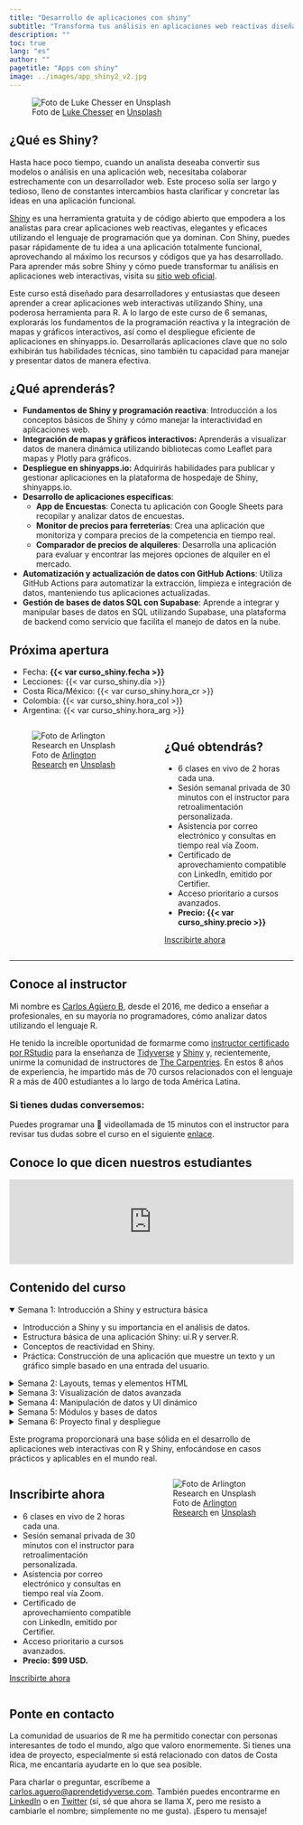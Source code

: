 ```yaml
---
title: "Desarrollo de aplicaciones con shiny"
subtitle: "Transforma tus análisis en aplicaciones web reactivas diseña, desarrolla y despliega con Shiny"
description: ""
toc: true
lang: "es"
author: ""
pagetitle: "Apps con shiny"
image: ../images/app_shiny2_v2.jpg
---
```


![Foto de <a href="https://unsplash.com/es/@lukechesser?utm_content=creditCopyText&utm_medium=referral&utm_source=unsplash">Luke Chesser</a> en <a href="https://unsplash.com/es/fotos/graficos-de-analisis-de-rendimiento-en-la-pantalla-de-un-portatil-JKUTrJ4vK00?utm_content=creditCopyText&utm_medium=referral&utm_source=unsplash">Unsplash</a>
  ](../images/app_shiny2_v2.jpg)

## ¿Qué es Shiny? 

Hasta hace poco tiempo, cuando un analista deseaba convertir sus modelos o análisis en una aplicación web, necesitaba colaborar estrechamente con un desarrollador web. Este proceso solía ser largo y tedioso, lleno de constantes intercambios hasta clarificar y concretar las ideas en una aplicación funcional.

[Shiny](https://shiny.posit.co) es una herramienta gratuita y de código abierto que empodera a los analistas para crear aplicaciones web reactivas, elegantes y eficaces utilizando el lenguaje de programación que ya dominan. Con Shiny, puedes pasar rápidamente de tu idea a una aplicación totalmente funcional, aprovechando al máximo los recursos y códigos que ya has desarrollado. Para aprender más sobre Shiny y cómo puede transformar tu análisis en aplicaciones web interactivas, visita su [sitio web oficial](https://shiny.posit.co).

Este curso está diseñado para desarrolladores y entusiastas que deseen aprender a crear aplicaciones web interactivas utilizando Shiny, una poderosa herramienta para R. A lo largo de este curso de 6 semanas, explorarás los fundamentos de la programación reactiva y la integración de mapas y gráficos interactivos, así como el despliegue eficiente de aplicaciones en shinyapps.io. Desarrollarás aplicaciones clave que no solo exhibirán tus habilidades técnicas, sino también tu capacidad para manejar y presentar datos de manera efectiva.

## ¿Qué aprenderás?

+ **Fundamentos de Shiny y programación reactiva**: Introducción a los conceptos básicos de Shiny y cómo manejar la interactividad en aplicaciones web.
+ **Integración de mapas y gráficos interactivos:** Aprenderás a visualizar datos de manera dinámica utilizando bibliotecas como Leaflet para mapas y Plotly para gráficos.
+ **Despliegue en shinyapps.io:** Adquirirás habilidades para publicar y gestionar aplicaciones en la plataforma de hospedaje de Shiny, shinyapps.io.
+ **Desarrollo de aplicaciones específicas**:
    + **App de Encuestas**: Conecta tu aplicación con Google Sheets para recopilar y analizar datos de encuestas.
    + **Monitor de precios para ferreterías**: Crea una aplicación que monitoriza y compara precios de la competencia en tiempo real.
    + **Comparador de precios de alquileres**: Desarrolla una aplicación para evaluar y encontrar las mejores opciones de alquiler en el mercado.
+ **Automatización y actualización de datos con GitHub Actions**: Utiliza GitHub Actions para automatizar la extracción, limpieza e integración de datos, manteniendo tus aplicaciones actualizadas.
+ **Gestión de bases de datos SQL con Supabase**: Aprende a integrar y manipular bases de datos en SQL utilizando Supabase, una plataforma de backend como servicio que facilita el manejo de datos en la nube.

## Próxima apertura

+ Fecha: **{{< var curso_shiny.fecha >}}**
+ Lecciones: {{< var curso_shiny.dia >}}
+ Costa Rica/México: {{< var curso_shiny.hora_cr >}}
+ Colombia: {{< var curso_shiny.hora_col >}}
+ Argentina: {{< var curso_shiny.hora_arg >}}

:::: {.columns}

::: {.column width="50%"}

![Foto de <a href="https://unsplash.com/es/@arlington_research?utm_content=creditCopyText&utm_medium=referral&utm_source=unsplash">Arlington Research</a> en <a href="https://unsplash.com/es/fotos/personas-desconocidas-que-usan-la-computadora-en-interiores-nFLmPAf9dVc?utm_content=creditCopyText&utm_medium=referral&utm_source=unsplash">Unsplash</a>](../images/prof_v2.jpg)


:::

::: {.column width="45%"}
## ¿Qué obtendrás?

+ 6 clases en vivo de 2 horas cada una.
+ Sesión semanal privada de 30 minutos con el instructor para retroalimentación personalizada.
+ Asistencia por correo electrónico y consultas en tiempo real vía Zoom.
+ Certificado de aprovechamiento compatible con LinkedIn, emitido por Certifier.
+ Acceso prioritario a cursos avanzados.
+ **Precio: {{< var curso_shiny.precio >}}**

[Inscribirte ahora]({{< var curso_shiny.url_pago >}}){.btn .btn-outline-primary .btn role="button"} 

:::

::::

---


## Conoce al instructor

Mi nombre es [Carlos Agüero B](www.linkedin.com/in/carlos-aguero-cr), desde el 2016, me dedico a enseñar a profesionales, en su mayoría no programadores, cómo analizar datos utilizando el lenguaje R. 

He tenido la increíble oportunidad de formarme como [instructor certificado por RStudio](https://education.rstudio.com/trainers/people/aguero+carlos/) para la enseñanza de [Tidyverse](https://www.tidyverse.org/) y [Shiny](https://shiny.posit.co/) y, recientemente, unirme la comunidad de instructores de [The Carpentries](https://carpentries.org/instructors/). En estos 8 años de experiencia, he impartido más de 70 cursos relacionados con el lenguaje R a más de 400 estudiantes a lo largo de toda América Latina. 

### Si tienes dudas conversemos:

Puedes programar una 🎥 videollamada de 15 minutos con el instructor para revisar tus dudas sobre el curso en el siguiente [enlace](https://cal.com/aprendetidyverse/15min).

## Conoce lo que dicen nuestros estudiantes

```{=html}
<script type="text/javascript" src="https://testimonial.to/js/iframeResizer.min.js"></script>
```
<iframe id="testimonialto-carousel-r-para-ciencia-de-datos-tag-all-light" src="https://embed-v2.testimonial.to/carousel/all/r-para-ciencia-de-datos?theme=light&amp;autoplay=off&amp;showmore=off&amp;one-row=off&amp;hideSource&amp;same-height=off&amp;tag=all&amp;arrowColor=9BA9B4" frameborder="0" scrolling="no" width="100%">

</iframe>

```{=html}
<script type="text/javascript">iFrameResize({log: false, checkOrigin: false}, '#testimonialto-carousel-r-para-ciencia-de-datos-tag-all-light');</script>
```

## Contenido del curso 

<details open>
  <summary>Semana 1: Introducción a Shiny y estructura básica</summary>
+ Introducción a Shiny y su importancia en el análisis de datos.
+ Estructura básica de una aplicación Shiny: ui.R y server.R.
+ Conceptos de reactividad en Shiny.
+ Práctica: Construcción de una aplicación que muestre un texto y un gráfico simple basado en una entrada del usuario.
</details>

<details>
  <summary>Semana 2: Layouts, temas y elementos HTML</summary>
+ Diferentes layouts en Shiny: paneles, tabs, y grid layouts.
+ Personalización con CSS y temas predefinidos.
+ Uso de elementos HTML y etiquetas en aplicaciones Shiny.
+ Práctica: Diseñar una aplicación con múltiples pestañas y un tema personalizado.
</details>

<details>
  <summary>Semana 3: Visualización de datos avanzada</summary>
+ Introducción a plotly para gráficos interactivos.
+ Uso de leaflet para mapas interactivos.
+ Práctica: Desarrollar una aplicación que muestre el precio de alquileres en Costa Rica con filtros dinámicos y mapas interactivos.
</details>

<details>
  <summary>Semana 4: Manipulación de datos y UI dinámico</summary>
+ Carga y manipulación de datos desde archivos Excel y CSV.
+ Creación de componentes UI dinámicos.
+ Introducción al bookmarking en Shiny para guardar estados de la aplicación.
+ Práctica: Crear una aplicación para cargar datos, analizarlos y visualizar resultados de manera dinámica.
</details>

<details>
  <summary>Semana 5: Módulos y bases de datos</summary>
+ Diseño y uso de módulos en Shiny para reutilizar código.
+ Conexión con bases de datos en la nube, ejemplificando con Supabase.
+ Práctica: Desarrollar una aplicación que use módulos y se conecte a una base de datos en la nube para realizar operaciones CRUD (crear, leer, actualizar, borrar).
</details>

<details>
  <summary>Semana 6: Proyecto final y despliegue</summary>
+ Revisión de conceptos clave y mejores prácticas en Shiny.
+ Despliegue de aplicaciones Shiny usando shinyapps.io.
+ Práctica: Crear y desplegar un proyecto final que compare precios de productos entre diferentes supermercados.
</details>


Este programa proporcionará una base sólida en el desarrollo de aplicaciones web interactivas con R y Shiny, enfocándose en casos prácticos y aplicables en el mundo real.

:::: {.columns}


::: {.column width="45%"}
## Inscribirte ahora

+ 6 clases en vivo de 2 horas cada una.
+ Sesión semanal privada de 30 minutos con el instructor para retroalimentación personalizada.
+ Asistencia por correo electrónico y consultas en tiempo real vía Zoom.
+ Certificado de aprovechamiento compatible con LinkedIn, emitido por Certifier.
+ Acceso prioritario a cursos avanzados.
+ **Precio: $99 USD.**

[Inscribirte ahora]({{< var curso_shiny.url_pago >}}){.btn .btn-outline-primary .btn role="button"} 

:::

::: {.column width="50%"}

![Foto de <a href="https://unsplash.com/es/@arlington_research?utm_content=creditCopyText&utm_medium=referral&utm_source=unsplash">Arlington Research</a> en <a href="https://unsplash.com/es/fotos/personas-desconocidas-que-usan-la-computadora-en-interiores-nFLmPAf9dVc?utm_content=creditCopyText&utm_medium=referral&utm_source=unsplash">Unsplash</a>](../images/prof_v2.jpg)


:::
::::

## Ponte en contacto

La comunidad de usuarios de R me ha permitido conectar con personas interesantes de todo el mundo, algo que valoro enormemente. Si tienes una idea de proyecto, especialmente si está relacionado con datos de Costa Rica, me encantaría ayudarte en lo que sea posible. 


Para charlar o preguntar, escríbeme a <a href="mailto:carlos.aguero@aprendetidyverse.com">carlos.aguero@aprendetidyverse.com</a>. También puedes encontrarme en [LinkedIn](https://www.linkedin.com/in/carlos-aguero-cr) o en [Twitter](https://twitter.com/dev_aguero) (sí, sé que ahora se llama X, pero me resisto a cambiarle el nombre; simplemente no me gusta). ¡Espero tu mensaje!


